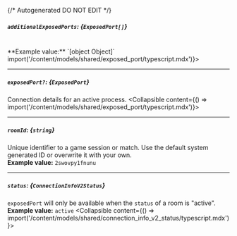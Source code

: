 {/* Autogenerated DO NOT EDIT  */}

##### `additionalExposedPorts`: *{`ExposedPort[]`}*
<br/>
**Example value:** `[object Object]`
<Collapsible content={() => import('/content/models/shared/exposed_port/typescript.mdx')}>
</Collapsible>

---
##### `exposedPort?`: *{`ExposedPort`}*
Connection details for an active process.
<Collapsible content={() => import('/content/models/shared/exposed_port/typescript.mdx')}>
</Collapsible>

---
##### `roomId`: *{`string`}*
Unique identifier to a game session or match. Use the default system generated ID or overwrite it with your own.
<br/>
**Example value:** `2swovpy1fnunu`

---
##### `status`: *{`ConnectionInfoV2Status`}*
`exposedPort` will only be available when the `status` of a room is "active".
<br/>
**Example value:** `active`
<Collapsible content={() => import('/content/models/shared/connection_info_v2_status/typescript.mdx')}>
</Collapsible>

